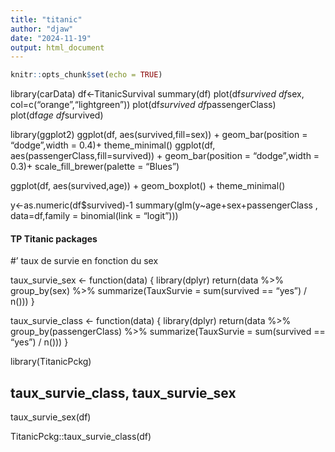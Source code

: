 ```yaml
---
title: "titanic"
author: "djaw"
date: "2024-11-19"
output: html_document
---
```


```r
knitr::opts_chunk$set(echo = TRUE)
```
library(carData)
df<-TitanicSurvival
summary(df)
plot(df$survived~df$sex, col=c("orange","lightgreen"))
plot(df$survived~df$passengerClass)
plot(df$age~df$survived)

library(ggplot2)
ggplot(df, aes(survived,fill=sex)) +
  geom_bar(position = "dodge",width = 0.4)+
  theme_minimal()
  ggplot(df, aes(passengerClass,fill=survived)) +
  geom_bar(position = "dodge",width = 0.3)+
  scale_fill_brewer(palette = "Blues")
  
  ggplot(df, aes(survived,age)) +
  geom_boxplot() +
  theme_minimal()
  
  y<-as.numeric(df$survived)-1
summary(glm(y~age+sex+passengerClass , data=df,family = binomial(link = "logit")))


#### TP Titanic packages

#' taux de survie en fonction du sex

taux_survie_sex <- function(data) {
  library(dplyr)
  return(data %>%
    group_by(sex) %>%
    summarize(TauxSurvie = sum(survived == "yes") / n()))
}

taux_survie_class <- function(data) {
  library(dplyr)
  return(data %>%
           group_by(passengerClass) %>%
           summarize(TauxSurvie = sum(survived == "yes") / n()))
}

library(TitanicPckg)

##     taux_survie_class, taux_survie_sex
taux_survie_sex(df)

TitanicPckg::taux_survie_class(df)
